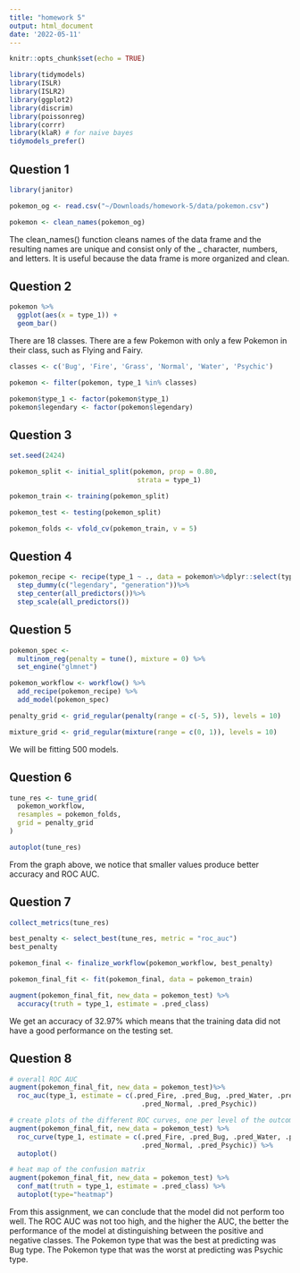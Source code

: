 ```yaml
---
title: "homework 5"
output: html_document
date: '2022-05-11'
---
```


```r
knitr::opts_chunk$set(echo = TRUE)
```

```r
library(tidymodels)
library(ISLR) 
library(ISLR2) 
library(ggplot2)
library(discrim)
library(poissonreg)
library(corrr)
library(klaR) # for naive bayes
tidymodels_prefer()
```

## Question 1

```r
library(janitor)

pokemon_og <- read.csv("~/Downloads/homework-5/data/pokemon.csv")

pokemon <- clean_names(pokemon_og)
```
The clean_names() function cleans names of the data frame and the resulting names are unique and consist only of the _ character, numbers, and letters. It is useful because the data frame is more organized and clean. 

## Question 2 

```r
pokemon %>% 
  ggplot(aes(x = type_1)) +
  geom_bar()
```

There are 18 classes. There are a few Pokemon with only a few Pokemon in their class, such as Flying and Fairy. 

```r
classes <- c('Bug', 'Fire', 'Grass', 'Normal', 'Water', 'Psychic')

pokemon <- filter(pokemon, type_1 %in% classes)

pokemon$type_1 <- factor(pokemon$type_1)
pokemon$legendary <- factor(pokemon$legendary)
```


## Question 3
```r
set.seed(2424)

pokemon_split <- initial_split(pokemon, prop = 0.80,
                                strata = type_1)

pokemon_train <- training(pokemon_split) 

pokemon_test <- testing(pokemon_split)

pokemon_folds <- vfold_cv(pokemon_train, v = 5)
```


## Question 4
```r
pokemon_recipe <- recipe(type_1 ~ ., data = pokemon%>%dplyr::select(type_1,hp:legendary))%>%
  step_dummy(c("legendary", "generation"))%>%
  step_center(all_predictors())%>%
  step_scale(all_predictors())
```


## Question 5
```r
pokemon_spec <- 
  multinom_reg(penalty = tune(), mixture = 0) %>% 
  set_engine("glmnet")

pokemon_workflow <- workflow() %>% 
  add_recipe(pokemon_recipe) %>% 
  add_model(pokemon_spec)

penalty_grid <- grid_regular(penalty(range = c(-5, 5)), levels = 10)

mixture_grid <- grid_regular(mixture(range = c(0, 1)), levels = 10)
```

We will be fitting 500 models. 


## Question 6
```r
tune_res <- tune_grid(
  pokemon_workflow,
  resamples = pokemon_folds, 
  grid = penalty_grid
)

autoplot(tune_res)
```

From the graph above, we notice that smaller values produce better accuracy and ROC AUC. 


## Question 7 
```r
collect_metrics(tune_res)

best_penalty <- select_best(tune_res, metric = "roc_auc")
best_penalty

pokemon_final <- finalize_workflow(pokemon_workflow, best_penalty)

pokemon_final_fit <- fit(pokemon_final, data = pokemon_train)

augment(pokemon_final_fit, new_data = pokemon_test) %>%
  accuracy(truth = type_1, estimate = .pred_class)
```
We get an accuracy of 32.97% which means that the training data did not have a good performance on the testing set. 


##  Question 8 
```r
# overall ROC AUC
augment(pokemon_final_fit, new_data = pokemon_test)%>%
  roc_auc(type_1, estimate = c(.pred_Fire, .pred_Bug, .pred_Water, .pred_Grass, 
                                 .pred_Normal, .pred_Psychic))

# create plots of the different ROC curves, one per level of the outcome
augment(pokemon_final_fit, new_data = pokemon_test) %>%
  roc_curve(type_1, estimate = c(.pred_Fire, .pred_Bug, .pred_Water, .pred_Grass, 
                                 .pred_Normal, .pred_Psychic)) %>%
  autoplot()

# heat map of the confusion matrix
augment(pokemon_final_fit, new_data = pokemon_test) %>%
  conf_mat(truth = type_1, estimate = .pred_class) %>%
  autoplot(type="heatmap")
```

From this assignment, we can conclude that the model did not perform too well. The ROC AUC was not too high, and the higher the AUC, the better the performance of the model at distinguishing between the positive and negative classes. The Pokemon type that was the best at predicting was Bug type. The Pokemon type that was the worst at predicting was Psychic type. 